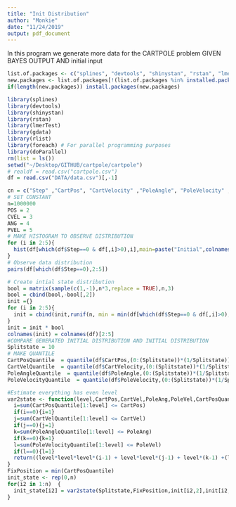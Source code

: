 ```yaml
---
title: "Init Distribution"
author: "Monkie"
date: "11/24/2019"
output: pdf_document
---
```


In this program we generate more data for the CARTPOLE problem GIVEN BAYES OUTPUT AND initial input
```r
list.of.packages <- c("splines", "devtools", "shinystan", "rstan", "lmerTest","gdata","foreach","rlist","doParallel")
new.packages <- list.of.packages[!(list.of.packages %in% installed.packages()[,"Package"])]
if(length(new.packages)) install.packages(new.packages)

library(splines)
library(devtools)
library(shinystan)
library(rstan)
library(lmerTest)
library(gdata)
library(rlist)
library(foreach) # For parallel programming purposes
library(doParallel)
rm(list = ls())
setwd("~/Desktop/GITHUB/cartpole/cartpole")
# realdf = read.csv("cartpole.csv")
df = read.csv("DATA/data.csv")[,-1]
```

```r
cn = c("Step" ,"CartPos", "CartVelocity" ,"PoleAngle", "PoleVelocity" ,"Action", "Reward","FutCarPos","FutCarVel", "FutPolAng" ,"FutPolVel","ChgCarPos","ChgCarVel","ChgPolAng","ChgPolVel" )
# SET CONSTANT
n=1000000
POS = 2
CVEL = 3
ANG = 4
PVEL = 5
# MAKE HISTOGRAM TO OBSERVE DISTRIBUTION
for (i in 2:5){
  hist(df[which(df$Step==0 & df[,i]>0),i],main=paste("Initial",colnames(df)[i]),nclass=30)
}
# Observe data distribution
pairs(df[which(df$Step==0),2:5])

# Create intial state distribution
bool = matrix(sample(c(1,-1),n*3,replace = TRUE),n,3)
bool = cbind(bool,-bool[,2])
init ={}
for (i in 2:5){
  init = cbind(init,runif(n, min = min(df[which(df$Step==0 & df[,i]>0),i]), max = max(df[which(df$Step==0 & df[,i]>0),i])))
}
init = init * bool
colnames(init) = colnames(df)[2:5]
#COMPARE GENERATED INITIAL DISTRIBUTION AND INITIAL DISTRIBUTION
Splitstate = 10
# MAKE QUANTILE
CartPosQuantile  = quantile(df$CartPos,(0:(Splitstate))*(1/Splitstate))
CartVelQuantile  = quantile(df$CartVelocity,(0:(Splitstate))*(1/Splitstate))
PoleAngleQuantile  = quantile(df$PoleAngle,(0:(Splitstate))*(1/Splitstate))
PoleVelocityQuantile  = quantile(df$PoleVelocity,(0:(Splitstate))*(1/Splitstate))

#Estimate everything has even level
var2state <- function(level,CartPos,CartVel,PoleAng,PoleVel,CartPosQuantile,CartVelQuantile,PoleAngleQuantile,PoleVelocityQuantile){
  i=sum(CartPosQuantile[1:level] <= CartPos)
  if(i==0){i=1}
  j=sum(CartVelQuantile[1:level] <= CartVel)
  if(j==0){j=1}
  k=sum(PoleAngleQuantile[1:level] <= PoleAng)
  if(k==0){k=1}
  l=sum(PoleVelocityQuantile[1:level] <= PoleVel)
  if(l==0){l=1}
  return((level*level*level*(i-1) + level*level*(j-1) + level*(k-1) +(l-1))+1)
}
FixPosition = min(CartPosQuantile)
init_state <- rep(0,n)
for(i2 in 1:n)  {
  init_state[i2] = var2state(Splitstate,FixPosition,init[i2,2],init[i2,3],init[i2,4],CartPosQuantile,CartVelQuantile,PoleAngleQuantile,PoleVelocityQuantile)
}
```